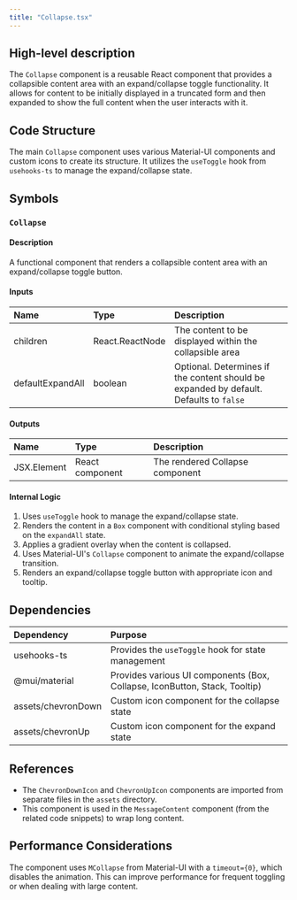 ```yaml
---
title: "Collapse.tsx"
---
```


## High-level description
The `Collapse` component is a reusable React component that provides a collapsible content area with an expand/collapse toggle functionality. It allows for content to be initially displayed in a truncated form and then expanded to show the full content when the user interacts with it.

## Code Structure
The main `Collapse` component uses various Material-UI components and custom icons to create its structure. It utilizes the `useToggle` hook from `usehooks-ts` to manage the expand/collapse state.

## Symbols

### `Collapse`
#### Description
A functional component that renders a collapsible content area with an expand/collapse toggle button.

#### Inputs
| Name | Type | Description |
|:-----|:-----|:------------|
| children | React.ReactNode | The content to be displayed within the collapsible area |
| defaultExpandAll | boolean | Optional. Determines if the content should be expanded by default. Defaults to `false` |

#### Outputs
| Name | Type | Description |
|:-----|:-----|:------------|
| JSX.Element | React component | The rendered Collapse component |

#### Internal Logic
1. Uses `useToggle` hook to manage the expand/collapse state.
2. Renders the content in a `Box` component with conditional styling based on the `expandAll` state.
3. Applies a gradient overlay when the content is collapsed.
4. Uses Material-UI's `Collapse` component to animate the expand/collapse transition.
5. Renders an expand/collapse toggle button with appropriate icon and tooltip.

## Dependencies
| Dependency | Purpose |
|:-----------|:--------|
| usehooks-ts | Provides the `useToggle` hook for state management |
| @mui/material | Provides various UI components (Box, Collapse, IconButton, Stack, Tooltip) |
| assets/chevronDown | Custom icon component for the collapse state |
| assets/chevronUp | Custom icon component for the expand state |

## References
- The `ChevronDownIcon` and `ChevronUpIcon` components are imported from separate files in the `assets` directory.
- This component is used in the `MessageContent` component (from the related code snippets) to wrap long content.

## Performance Considerations
The component uses `MCollapse` from Material-UI with a `timeout={0}`, which disables the animation. This can improve performance for frequent toggling or when dealing with large content.